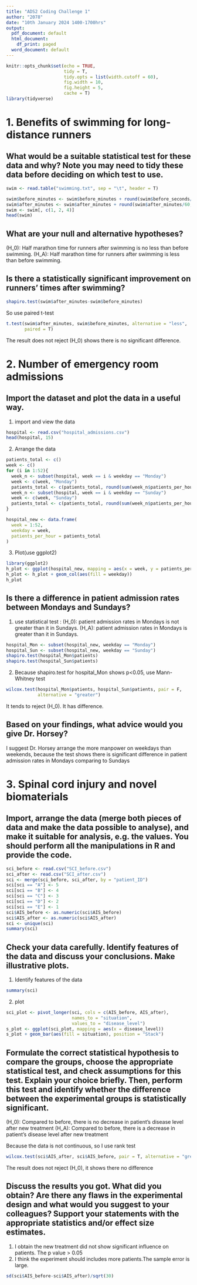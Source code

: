 ---
title: "ADS2 Coding Challenge 1"
author: "2078"
date: "10th January 2024 1400-1700hrs"
output:
  pdf_document: default
  html_document:
    df_print: paged
  word_document: default
---

```{r setup, include=FALSE}
knitr::opts_chunk$set(echo = TRUE,
                      tidy = T,
                      tidy.opts = list(width.cutoff = 60),
                      fig.width = 10, 
                      fig.height = 5,
                      cache = T)
library(tidyverse)
```

# 1. Benefits of swimming for long-distance runners

## What would be a suitable statistical test for these data and why? Note you may need to tidy these data before deciding on which test to use. 
```{r, eval = F}
swim <- read.table("swimming.txt", sep = "\t", header = T)
```
```{r}
swim$before_minutes <- swim$before_minutes + round(swim$before_seconds/60, 2)
swim$after_minutes <- swim$after_minutes + round(swim$after_minutes/60, 2)
swim <- swim[, c(1, 2, 4)]
head(swim)
```

## What are your null and alternative hypotheses?
\(H_0\): Half marathon time for runners after swimming is no less than before             swimming. 
\(H_A\): Half marathon time for runners after swimming is less than before                swimming. 

## Is there a statistically significant improvement on runners' times after swimming? 
```{r}
shapiro.test(swim$after_minutes-swim$before_minutes)
```
So use paired t-test
```{r}
t.test(swim$after_minutes, swim$before_minutes, alternative = "less", 
       paired = T)
```
The result does not reject \(H_0\) shows there is no significant difference.

\newpage



# 2. Number of emergency room admissions

## Import the dataset and plot the data in a useful way.
1. import and view the data
```{r}
hospital <- read.csv("hospital_admissions.csv")
head(hospital, 15)
```
2. Arrange the data
```{r}
patients_total <- c()
week <- c()
for (i in 1:52){
  week_n <- subset(hospital, week == i & weekday == "Monday")
  week <- c(week, "Monday")
  patients_total <- c(patients_total, round(sum(week_n$patients_per_hour)/8, 2))
  week_n <- subset(hospital, week == i & weekday == "Sunday")
  week <- c(week, "Sunday")
  patients_total <- c(patients_total, round(sum(week_n$patients_per_hour)/8, 2))
}

hospital_new <- data.frame(
  week = 1:52,
  weekday = week,
  patients_per_hour = patients_total
)

```
3. Plot(use ggplot2)
```{r}
library(ggplot2)
h_plot <- ggplot(hospital_new, mapping = aes(x = week, y = patients_per_hour))
h_plot <- h_plot + geom_col(aes(fill = weekday))
h_plot
```

## Is there a difference in patient admission rates between Mondays and Sundays?
1. use statistical test :
\(H_0\): patient admission rates in Mondays is not greater than it in Sundays.
\(H_A\): patient admission rates in Mondays is greater than it in Sundays.
```{r}
hospital_Mon <- subset(hospital_new, weekday == "Monday")
hospital_Sun <- subset(hospital_new, weekday == "Sunday")
shapiro.test(hospital_Mon$patients)
shapiro.test(hospital_Sun$patients)
```
2. Because shapiro.test for hospital_Mon shows p<0.05, use Mann-Whitney test
```{r}
wilcox.test(hospital_Mon$patients, hospital_Sun$patients, pair = F, 
            alternative = "greater")
```
It tends to reject \(H_0\). It has difference.

## Based on your findings, what advice would you give Dr. Horsey?
I suggest Dr. Horsey arrange the more manpower on weekdays than weekends, because the test shows there is significant difference in patient admission rates in  Mondays comparing to Sundays

\newpage



# 3. Spinal cord injury and novel biomaterials

## Import, arrange the data (merge both pieces of data and make the data possible to analyse), and make it suitable for analysis, e.g. the values. You should perform all the manipulations in R and provide the code.
```{r}
sci_before <- read.csv("SCI_before.csv")
sci_after <- read.csv("SCI_after.csv")
sci <- merge(sci_before, sci_after, by = "patient_ID")
sci[sci == "A"] <- 5
sci[sci == "B"] <- 4
sci[sci == "C"] <- 3
sci[sci == "D"] <- 2
sci[sci == "E"] <- 1
sci$AIS_before <- as.numeric(sci$AIS_before)
sci$AIS_after <- as.numeric(sci$AIS_after)
sci <- unique(sci)
summary(sci)

```

## Check your data carefully. Identify features of the data and discuss your conclusions. Make illustrative plots.
1. Identify features of the data
```{r}
summary(sci)
```
2. plot
```{r}
sci_plot <- pivot_longer(sci, cols = c(AIS_before, AIS_after),
                         names_to = "situation", 
                         values_to = "disease_level")
s_plot <- ggplot(sci_plot, mapping = aes(x = disease_level))
s_plot + geom_bar(aes(fill = situation), position = "Stack")
```

## Formulate the correct statistical hypothesis to compare the groups, choose the appropriate statistical test, and check assumptions for this test. Explain your choice briefly. Then, perform this test and identify whether the difference between the experimental groups is statistically significant.
\(H_0\): Compared to before, there is no decrease in patient's disease level after new treatment 
\(H_A\): Compared to before, there is a decrease in patient's disease level after new treatment

Because the data is not continuous, so I use rank test
```{r}
wilcox.test(sci$AIS_after, sci$AIS_before, pair = T, alternative = "greater")
```
The result does not reject \(H_0\), it shows there no difference

## Discuss the results you got. What did you obtain? Are there any flaws in the experimental design and what would you suggest to your colleagues? Support your statements with the appropriate statistics and/or effect size estimates.

1. I obtain the new treatment did not show significant influence on patients. The p value > 0.05
2. I think the experiment should includes more patients.The sample error is large. 
```{r}
sd(sci$AIS_before-sci$AIS_after)/sqrt(30)
```



